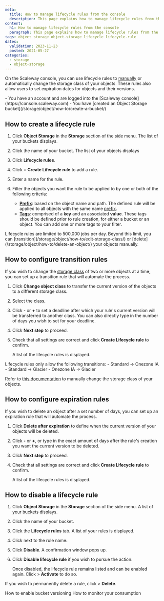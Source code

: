 ```yaml
---
meta:
  title: How to manage lifecycle rules from the console
  description: This page explains how to manage lifecycle rules from the console
content:
  h1: How to manage lifecycle rules from the console
  paragraph: This page explains how to manage lifecycle rules from the console
tags: object storage object-storage lifecycle lifecycle-rule 
dates:
  validation: 2023-11-23
  posted: 2021-05-27
categories:
  - storage
  - object-storage
---
```


On the Scaleway console, you can use lifecycle rules to [manually](/storage/object/how-to/edit-storage-class/) or automatically change the storage class of your objects. These rules also allow users to set expiration dates for objects and their versions.

<Macro id="requirements" >

<Message type="requirement">
  - You have an account and are logged into the [Scaleway console](https://console.scaleway.com)
  - You have [created an Object Storage bucket](/storage/object/how-to/create-a-bucket/)
</Message>

## How to create a lifecycle rule
1. Click **Object Storage** in the **Storage** section of the side menu. The list of your buckets displays.
2. Click the name of your bucket. The list of your objects displays
3. Click **Lifecycle rules**.
4. Click **+ Create Lifecycle rule** to add a rule.
5. Enter a name for the rule.
6. Filter the objects you want the rule to be applied to by one or both of the following criteria:
    - [**Prefix**](/storage/object/concepts/#prefix): based on the object name and path. The defined rule will be applied to all objects with the same name [prefix](/storage/object/concepts/#prefix).
    - [**Tags**](/storage/object/concepts/#tags): comprised of a **key** and an associated **value**. These tags should be defined prior to rule creation, for either a bucket or an object. You can add one or more tags to your filter.

    <Lightbox src="scaleway-transition-rules.webp" alt="" />

<Message type="important">
  Lifecycle rules are limited to 500,000 jobs per day. Beyond this limit, you can [transition](/storage/object/how-to/edit-storage-class/) or [delete](/storage/object/how-to/delete-an-object/) your objects manually. 
</Message>

## How to configure transition rules

If you wish to change the [storage class](/storage/object/concepts/#storage-class) of two or more objects at a time, you can set up a transition rule that will automate the process.

1. Click <Icon name="toggle" /> **Change object class** to transfer the current version of the objects to a different storage class.
2. Select the class.
3. Click **-** or **+** to set a deadline after which your rule's current version will be transferred to another class. You can also directly type in the number of days you wish to set for your deadline.
4. Click **Next step** to proceed.
5. Check that all settings are correct and click **Create Lifecycle rule** to confirm.

    A list of the lifecycle rules is displayed.

<Message type="important">
  Lifecycle rules only allow the following transitions:
  - Standard -> Onezone IA
  - Standard -> Glacier
  - Onezone IA -> Glacier

  Refer to [this documentation](/storage/object/how-to/edit-storage-class/) to manually change the storage class of your objects.
</Message>

## How to configure expiration rules

If you wish to delete an object after a set number of days, you can set up an expiration rule that will automate the process.

1. Click <Icon name="toggle" /> **Delete after expiration** to define when the current version of your objects will be deleted.
2. Click **-** or **+**, or type in the exact amount of days after the rule's creation you want the current version to be deleted.
3. Click **Next step** to proceed.
4. Check that all settings are correct and click **Create Lifecycle rule** to confirm.

    A list of the lifecycle rules is displayed.


## How to disable a lifecycle rule

1. Click **Object Storage** in the **Storage** section of the side menu. A list of your buckets displays.
2. Click the name of your bucket.
3. Click the **Lifecycle rules** tab. A list of your rules is displayed.
4. Click <Icon name="more" /> next to the rule name.
5. Click **Disable**. A confirmation window pops up.
6. Click **Disable lifecycle rule** if you wish to pursue the action.

    Once disabled, the lifecycle rule remains listed and can be enabled again. Click <Icon name="more" /> > **Activate** to do so.

If you wish to permanently delete a rule, click  <Icon name="more" /> > **Delete**.

<Navigation title="See also">
  <PreviousButton to="/storage/object/how-to/enable-bucket-versioning/">How to enable bucket versioning</PreviousButton>
  <NextButton to="/storage/object/how-to/monitor-consumption/">How to monitor your consumption</NextButton>
</Navigation>

